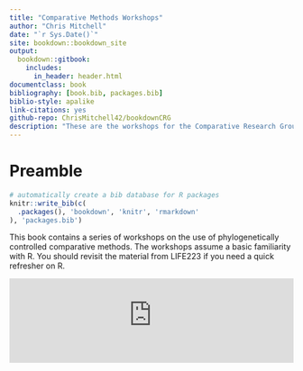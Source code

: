 ```yaml
--- 
title: "Comparative Methods Workshops"
author: "Chris Mitchell"
date: "`r Sys.Date()`"
site: bookdown::bookdown_site
output: 
  bookdown::gitbook:
    includes:
      in_header: header.html
documentclass: book
bibliography: [book.bib, packages.bib]
biblio-style: apalike
link-citations: yes
github-repo: ChrisMitchell42/bookdownCRG
description: "These are the workshops for the Comparative Research Group as part of LIFE363"
---
```


# Preamble

```r
# automatically create a bib database for R packages
knitr::write_bib(c(
  .packages(), 'bookdown', 'knitr', 'rmarkdown'
), 'packages.bib')
```

This book contains a series of workshops on the use of phylogenetically controlled comparative methods. The workshops assume a basic familiarity with R. You should revisit the material from LIFE223 if you need a quick refresher on R.

<!---LEARNR EX 1-->

<iframe style="margin:0 auto; min-width: 100%;" id="myIframe1" class="interactive" src="https://chrismitchell42.shinyapps.io/learnr_app1" scrolling="no" frameborder="no"></iframe>

<!---------------->

<script>
  iFrameResize({}, ".interactive");
</script>